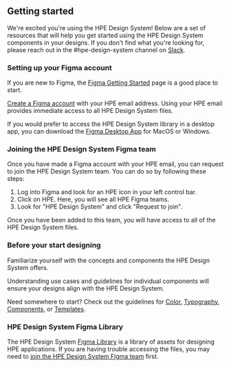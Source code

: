 ## Getting started

We're excited you're using the HPE Design System! Below are a set of resources that will help you get started using the HPE Design System components in your designs. If you don't find what you're looking for, please reach out in the #hpe-design-system channel on [Slack](https://grommet.slack.com).

### Setting up your Figma account

If you are new to Figma, the [Figma Getting Started](https://help.figma.com/hc/en-us/categories/360002051613-Getting-Started) page is a good place to start.

[Create a Figma account](https://help.figma.com/hc/en-us/articles/360039811114-Create-a-Figma-account) with your HPE email address. Using your HPE email provides immediate access to all HPE Design System files.

If you would prefer to access the HPE Design System library in a desktop app, you can download the [Figma Desktop App](https://help.figma.com/hc/en-us/articles/360039823654-Download-the-Figma-Desktop-App#Download_the_Desktop_App) for MacOS or Windows.

### Joining the HPE Design System Figma team

Once you have made a Figma account with your HPE email, you can request to join the HPE Design System team. You can do so by following these steps:

1. Log into Figma and look for an HPE icon in your left control bar.
2. Click on HPE. Here, you will see all HPE Figma teams.
3. Look for "HPE Design System" and click "Request to join".

Once you have been added to this team, you will have access to all of the HPE Design System files.

### Before your start designing

Familiarize yourself with the concepts and components the HPE Design System offers.

Understanding use cases and guidelines for individual components will ensure your designs align with the HPE Design System.

Need somewhere to start? Check out the guidelines for [Color](/foundation/color), [Typography](/foundation/typography), [Components](/components), or [Templates](/templates).

### HPE Design System Figma Library

The HPE Design System [Figma Library](https://www.figma.com/files/815326206297160627/project/334891093/Library-v2?fuid=1333807079138466234) is a library of assets for designing HPE applications. If you are having trouble accessing the files, you may need to [join the HPE Design System Figma team](#joining-the-hpe-design-system-figma-team) first.
